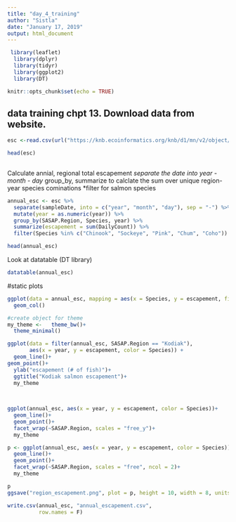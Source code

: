 ```yaml
---
title: "day_4_training"
author: "Sistla"
date: "January 17, 2019"
output: html_document
---
```

```r
 library(leaflet)
  library(dplyr)
  library(tidyr)
  library(ggplot2)
  library(DT)
```

  
```r
knitr::opts_chunk$set(echo = TRUE)
```

## data training chpt 13. Download data from website.

```r
esc <-read.csv(url("https://knb.ecoinformatics.org/knb/d1/mn/v2/object/urn%3Auuid%3Af119a05b-bbe7-4aea-93c6-85434dcb1c5e", method = "libcurl"), stringsAsFactors = FALSE)

head(esc)
 
```

Calculate annial, regional total escapement
*separate the date into year - month - day
*group_by, summarize to calclate the sum over unique region-year species cominations
*filter for salmon species

```r
annual_esc <- esc %>% 
  separate(sampleDate, into = c("year", "month", "day"), sep = "-") %>% 
  mutate(year = as.numeric(year)) %>% 
  group_by(SASAP.Region, Species, year) %>% 
  summarize(escapement = sum(DailyCount)) %>% 
  filter(Species %in% c("Chinook", "Sockeye", "Pink", "Chum", "Coho"))

head(annual_esc)
```
Look at datatable (DT library)

```r
datatable(annual_esc)
```


#static plots

```r
ggplot(data = annual_esc, mapping = aes(x = Species, y = escapement, fill = SASAP.Region)) +
  geom_col() 
```

```r
#create object for theme
my_theme <-   theme_bw()+
  theme_minimal()

ggplot(data = filter(annual_esc, SASAP.Region == "Kodiak"),
       aes(x = year, y = escapement, color = Species)) +
  geom_line()+
geom_point()+
  ylab("escapement (# of fish)")+
  ggtitle("Kodiak salmon escapement")+
  my_theme
 
      
```


```r
ggplot(annual_esc, aes(x = year, y = escapement, color = Species))+
  geom_line()+
  geom_point()+
  facet_wrap(~SASAP.Region, scales = "free_y")+
  my_theme
```


```r
p <- ggplot(annual_esc, aes(x = year, y = escapement, color = Species))+
  geom_line()+
  geom_point()+
  facet_wrap(~SASAP.Region, scales = "free", ncol = 2)+
  my_theme

p
ggsave("region_escapement.png", plot = p, height = 10, width = 8, units = "in")


```


```r
write.csv(annual_esc, "annual_escapement.csv",
          row.names = F)
```


